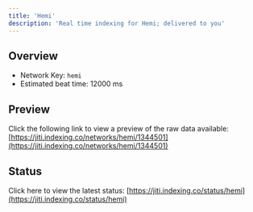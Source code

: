 ```yaml
---
title: 'Hemi'
description: 'Real time indexing for Hemi; delivered to you'
---
```


## Overview
- Network Key: `hemi`
- Estimated beat time: 12000 ms

## Preview
Click the following link to view a preview of the raw data available: [https://jiti.indexing.co/networks/hemi/1344501](https://jiti.indexing.co/networks/hemi/1344501)

## Status
Click here to view the latest status: [https://jiti.indexing.co/status/hemi](https://jiti.indexing.co/status/hemi)
